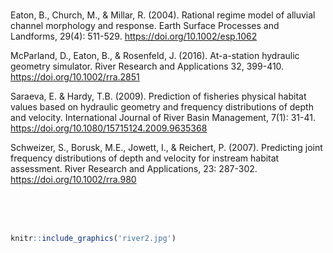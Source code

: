 <br>
<br>
<br>

Eaton, B., Church, M., & Millar, R. (2004). Rational regime model of alluvial channel morphology and response. Earth Surface Processes and Landforms, 29(4): 511-529. [https://doi.org/10.1002/esp.1062](https://doi.org/10.1002/esp.1062)

McParland, D., Eaton, B., & Rosenfeld, J. (2016). At-a-station hydraulic geometry simulator. River Research and Applications 32, 399-410. [https://doi.org/10.1002/rra.2851](https://doi.org/10.1002/rra.2851)

Saraeva, E. & Hardy, T.B. (2009). Prediction of fisheries physical habitat values based on hydraulic geometry and frequency distributions of depth and velocity. International Journal of River Basin Management, 7(1): 31-41. [https://doi.org/10.1080/15715124.2009.9635368](https://doi.org/10.1080/15715124.2009.9635368)

Schweizer, S., Borusk, M.E., Jowett, I., & Reichert, P. (2007). Predicting joint frequency distributions of depth and velocity for instream habitat assessment. River Research and Applications, 23: 287-302. [https://doi.org/10.1002/rra.980](https://doi.org/10.1002/rra.980)

<br>
<br>
<br>

```r
knitr::include_graphics('river2.jpg') 
```

